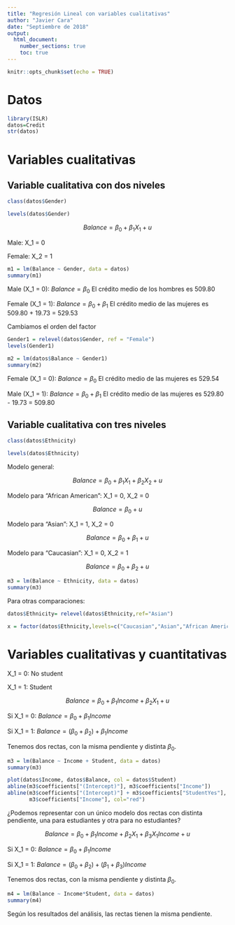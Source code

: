 ```yaml
---
title: "Regresión Lineal con variables cualitativas"
author: "Javier Cara"
date: "Septiembre de 2018"
output: 
  html_document:
    number_sections: true
    toc: true
---
```


```r
knitr::opts_chunk$set(echo = TRUE)
```

# Datos

```r
library(ISLR)
datos=Credit
str(datos)
```

# Variables cualitativas

## Variable cualitativa con dos niveles

```r
class(datos$Gender)
```

```r
levels(datos$Gender)
```


$$
Balance = \beta_0 + \beta_1 X_1 + u
$$

Male: X_1 = 0

Female: X_2 = 1

```r
m1 = lm(Balance ~ Gender, data = datos)
summary(m1)
```

Male (X_1 = 0): $Balance = \beta_0$ El crédito medio de los hombres es 509.80

Female (X_1 = 1): $Balance = \beta_0 + \beta_1$ El crédito medio de las mujeres es 509.80 + 19.73 = 529.53

Cambiamos el orden del factor

```r
Gender1 = relevel(datos$Gender, ref = "Female")
levels(Gender1)
```

```r
m2 = lm(datos$Balance ~ Gender1)
summary(m2)
```

Female (X_1 = 0): $Balance = \beta_0$ El crédito medio de las mujeres es 529.54 

Male (X_1 = 1): $Balance = \beta_0 + \beta_1$ El crédito medio de las mujeres es 529.80 - 19.73 = 509.80

## Variable cualitativa con tres niveles

```r
class(datos$Ethnicity)
```

```r
levels(datos$Ethnicity)
```

Modelo general:

$$
Balance = \beta_0 + \beta_1 X_1 + \beta_2 X_2 + u
$$

Modelo para "African American": X_1 = 0, X_2 = 0

$$
Balance = \beta_0 + u
$$

Modelo para "Asian": X_1 = 1, X_2 = 0

$$
Balance = \beta_0 + \beta_1 + u
$$

Modelo para "Caucasian": X_1 = 0, X_2 = 1

$$
Balance = \beta_0 + \beta_2 + u
$$



```r
m3 = lm(Balance ~ Ethnicity, data = datos)
summary(m3)
```

Para otras comparaciones:

```r
datos$Ethnicity= relevel(datos$Ethnicity,ref="Asian")
```

```r
x = factor(datos$Ethnicity,levels=c("Caucasian","Asian","African American"))
```

# Variables cualitativas y cuantitativas

X_1 = 0: No student

X_1 = 1: Student

$$
Balance = \beta_0 + \beta_1 Income + \beta_2 X_1 + u
$$

Si X_1 = 0: $Balance = \beta_0 + \beta_1 Income$

Si X_1 = 1: $Balance = (\beta_0  + \beta_2) + \beta_1 Income$

Tenemos dos rectas, con la misma pendiente y distinta $\beta_0$.

```r
m3 = lm(Balance ~ Income + Student, data = datos)
summary(m3)
```

```r
plot(datos$Income, datos$Balance, col = datos$Student)
abline(m3$coefficients["(Intercept)"], m3$coefficients["Income"])
abline(m3$coefficients["(Intercept)"] + m3$coefficients["StudentYes"],
       m3$coefficients["Income"], col="red")
```

¿Podemos representar con un único modelo dos rectas con distinta pendiente, una para estudiantes y otra para no estudiantes?

$$
Balance = \beta_0 + \beta_1 Income + \beta_2 X_1 + \beta_3 X_1 Income + u
$$

Si X_1 = 0: $Balance = \beta_0 + \beta_1 Income$

Si X_1 = 1: $Balance = (\beta_0  + \beta_2) + (\beta_1 + \beta_3) Income$

Tenemos dos rectas, con la misma pendiente y distinta $\beta_0$.

```r
m4 = lm(Balance ~ Income*Student, data = datos)
summary(m4)
```

Según los resultados del análisis, las rectas tienen la misma pendiente.
